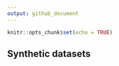 ```yaml
---
output: github_document
---
```


```r
knitr::opts_chunk$set(echo = TRUE)
```

## Synthetic datasets
